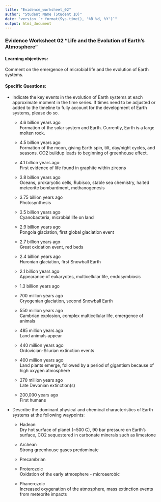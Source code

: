 ```yaml
---
title: "Evidence_worksheet_02"
author: "Student Name (Student ID)"
date: "version `r format(Sys.time(), '%B %d, %Y')`"
output: html_document
---
```

### Evidence Worksheet 02 “Life and the Evolution of Earth’s Atmosphere”
#### Learning objectives: 
Comment on the emergence of microbial life and the evolution of Earth systems.
    
#### Specific Questions:
* Indicate the key events in the evolution of Earth systems at each approximate moment in the time series. If times need to be adjusted or added to the timeline to fully account for the development of Earth systems, please do so. 

    + 4.6 billion years ago  
    Formation of the solar system and Earth. Currently, Earth is a large molten rock.
    + 4.5 billion years ago  
    Formation of the moon, giving Earth spin, tilt, day/night cycles, and seasons. CO2 buildup leads to beginning of greenhouse effect. 
    + 4.1 billion years ago  
    First evidence of life found in graphite within zircons
    + 3.8 billion years ago  
    Oceans, prokaryotic cells, Rubisco, stable sea chemistry, halted meteorite bombardment, methanogenesis
    + 3.75 billion years ago  
    Photosynthesis
    + 3.5 billion years ago  
    Cyanobacteria, microbial life on land
    + 2.9 billion years ago  
    Pongola glaciation, first global glaciation event
    + 2.7 billion years ago  
    Great oxidation event, red beds
    + 2.4 billion years ago  
    Huronian glaciation, first Snowball Earth
    + 2.1 billion years ago  
    Appearance of eukaryotes, multicellular life, endosymbiosis
    + 1.3 billion years ago
    
    + 700 million years ago  
    Cryogenian glaciation, second Snowball Earth
    + 550 million years ago  
    Cambrian explosion, complex multicellular life, emergence of animals
    + 485 million years ago  
    Land animals appear
    + 440 million years ago  
    Ordovician-Silurian extinction events
    + 400 million years ago  
    Land plants emerge, followed by a period of gigantism because of high oxygen atmosphere
    + 370 million years ago  
    Late Devonian extinction(s)
    + 200,000 years ago  
    First humans 

* Describe the dominant physical and chemical characteristics of Earth systems at the following waypoints:  

    + Hadean  
    Dry hot surface of planet (~500 C), 90 bar pressure on Earth's surface, CO2 sequestered in carbonate minerals such as limestone
    + Archean  
    Strong greenhouse gases predominate
    + Precambrian  
    
    + Proterozoic  
    Oxidation of the early atmosphere - microaerobic
    + Phanerozoic  
    Increased oxygenation of the atmosphere, mass extinction events from meteorite impacts
